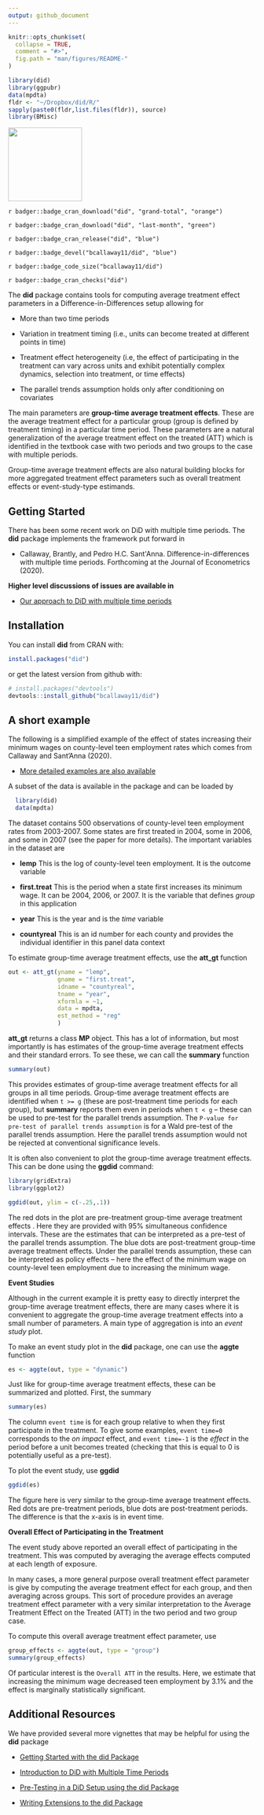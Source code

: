```yaml
---
output: github_document
---
```


<!-- README.md is generated from README.Rmd. Please edit that file -->

```r
knitr::opts_chunk$set(
  collapse = TRUE,
  comment = "#>",
  fig.path = "man/figures/README-"
)
```

```r
library(did)
library(ggpubr)
data(mpdta)
fldr <- "~/Dropbox/did/R/"
sapply(paste0(fldr,list.files(fldr)), source)
library(BMisc)
```

<img src="man/figures/logo.png" width="150">

<!-- badges: start -->

`r badger::badge_cran_download("did", "grand-total", "orange")`

`r badger::badge_cran_download("did", "last-month", "green")`

`r badger::badge_cran_release("did", "blue")`

`r badger::badge_devel("bcallaway11/did", "blue")`

`r badger::badge_code_size("bcallaway11/did")`

`r badger::badge_cran_checks("did")`

<!-- badges: end -->

<!-- README.md is generated from README.Rmd. Please edit that file -->

The **did** package contains tools for computing average treatment effect parameters in a Difference-in-Differences setup allowing for

* More than two time periods

* Variation in treatment timing (i.e., units can become treated at different points in time)

* Treatment effect heterogeneity (i.e, the effect of participating in the treatment can vary across units and exhibit potentially complex dynamics, selection into treatment, or time effects)

* The parallel trends assumption holds only after conditioning on covariates

The main parameters are **group-time average treatment effects**.  These are the average treatment effect for a particular group (group is defined by treatment timing) in a particular time period.  These parameters are a natural generalization of the average treatment effect on the treated (ATT) which is identified in the textbook case with two periods and two groups to the case with multiple periods.

Group-time average treatment effects are also natural building blocks for more aggregated treatment effect parameters such as overall treatment effects or event-study-type estimands.


## Getting Started

There has been some recent work on DiD with multiple time periods.  The **did** package implements the framework put forward in

* Callaway, Brantly, and Pedro H.C. Sant\'Anna. Difference-in-differences with multiple time periods. Forthcoming at the Journal of Econometrics (2020).


**Higher level discussions of issues are available in**

* [Our approach to DiD with multiple time periods](articles/multi-period-did.html)


## Installation

You can install **did** from CRAN with:

```r
install.packages("did")
```

or get the latest version from github with:

```r
# install.packages("devtools")
devtools::install_github("bcallaway11/did")
```

## A short example

The following is a simplified example of the effect of states increasing their minimum wages on county-level teen employment rates which comes from Callaway and Sant'Anna (2020).

* [More detailed examples are also available](articles/did-basics.html)

A subset of the data is available in the package and can be loaded by
```r
  library(did)
  data(mpdta)
```

The dataset contains 500 observations of county-level teen employment rates from 2003-2007.  Some states are first treated in 2004, some in 2006, and some in 2007 (see the paper for more details).  The important variables in the dataset are

* **lemp** This is the log of county-level teen employment.  It is the outcome variable

* **first.treat** This is the period when a state first increases its minimum wage.  It can be 2004, 2006, or 2007.  It is the variable that defines *group* in this application

* **year** This is the year and is the *time* variable

* **countyreal** This is an id number for each county and provides the individual identifier in this panel data context

To estimate group-time average treatment effects, use the **att_gt** function

```r
out <- att_gt(yname = "lemp",
              gname = "first.treat",
              idname = "countyreal",
              tname = "year",
              xformla = ~1,
              data = mpdta,
              est_method = "reg"
              )
```

**att_gt** returns a class **MP** object.  This has a lot of information, but most importantly is has estimates of the group-time average treatment effects and their standard errors.  To see these, we can call the **summary** function

```r
summary(out)
```

This provides estimates of group-time average treatment effects for all groups in all time periods.  Group-time average treatment effects are identified when ` t >= g` (these are post-treatment time periods for each group), but **summary** reports them even in periods when `t < g` -- these can be used to pre-test for the parallel trends assumption.  The `P-value for pre-test of parallel trends assumption` is for a Wald pre-test of the parallel trends assumption.  Here the parallel trends assumption would not be rejected at conventional significance levels.

It is often also convenient to plot the group-time average treatment effects.  This can be done using the **ggdid** command:

```r
library(gridExtra)
library(ggplot2)
```

```r
ggdid(out, ylim = c(-.25,.1))
```

The red dots in the plot are pre-treatment group-time average treatment effects .  Here they are provided with 95\% simultaneous confidence intervals. These are the estimates that can be interpreted as a pre-test of the parallel trends assumption. The blue dots are post-treatment group-time average treatment effects.  Under the parallel trends assumption, these can be interpreted as policy effects -- here the effect of the minimum wage on county-level teen employment due to increasing the minimum wage.

**Event Studies**

Although in the current example it is pretty easy to directly interpret the group-time average treatment effects, there are many cases where it is convenient to aggregate the group-time average treatment effects into a small number of parameters.  A main type of aggregation is into an *event study* plot.

To make an event study plot in the **did** package, one can use the **aggte** function
```r
es <- aggte(out, type = "dynamic")
```

Just like for group-time average treatment effects, these can be summarized and plotted.  First, the summary
```r
summary(es)
```

The column `event time` is for each group relative to when they first participate in the treatment.  To give some examples, `event time=0` corresponds to the *on impact* effect, and `event time=-1` is the *effect* in the period before a unit becomes treated (checking that this is equal to 0 is potentially useful as a pre-test).

To plot the event study, use **ggdid**
```r
ggdid(es)
```

The figure here is very similar to the group-time average treatment effects.  Red dots are pre-treatment periods, blue dots are post-treatment periods.  The difference is that the x-axis is in event time.

**Overall Effect of Participating in the Treatment**

The event study above reported an overall effect of participating in the treatment.  This was computed by averaging the average effects computed at each length of exposure.

In many cases, a more general purpose overall treatment effect parameter is give by computing the average treatment effect for each group, and then averaging across groups.  This sort of procedure provides an average treatment effect parameter with a very similar interpretation to the Average Treatment Effect on the Treated (ATT) in the two period and two group case.

To compute this overall average treatment effect parameter, use
```r
group_effects <- aggte(out, type = "group")
summary(group_effects)
```

Of particular interest is the `Overall ATT` in the results.  Here, we estimate that increasing the minimum wage decreased teen employment by 3.1\% and the effect is marginally statistically significant.

## Additional Resources

We have provided several more vignettes that may be helpful for using the **did** package

* [Getting Started with the did Package](articles/did-basics.html)

* [Introduction to DiD with Multiple Time Periods](articles/multi-period-did.html)

* [Pre-Testing in a DiD Setup using the did Package](articles/pre-testing.html)

* [Writing Extensions to the did Package](articles/extensions.html)

